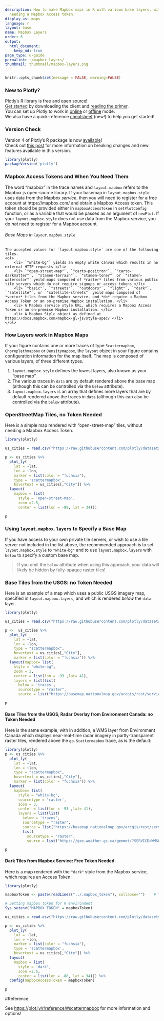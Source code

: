 ```yaml
---
description: How to make Mapbox maps in R with various base layers, with or without
  needing a Mapbox Access token.
display_as: maps
language: r
layout: base
name: Mapbox Layers
order: 6
output:
  html_document:
    keep_md: true
page_type: u-guide
permalink: r/mapbox-layers/
thumbnail: thumbnail/mapbox-layers.png
---
```


```r
knitr::opts_chunk$set(message = FALSE, warning=FALSE)
```
### New to Plotly?

Plotly's R library is free and open source!<br>
[Get started](https://plot.ly/r/getting-started/) by downloading the client and [reading the primer](https://plot.ly/r/getting-started/).<br>
You can set up Plotly to work in [online](https://plot.ly/r/getting-started/#hosting-graphs-in-your-online-plotly-account) or [offline](https://plot.ly/r/offline/) mode.<br>
We also have a quick-reference [cheatsheet](https://images.plot.ly/plotly-documentation/images/r_cheat_sheet.pdf) (new!) to help you get started!

### Version Check

Version 4 of Plotly's R package is now [available](https://plot.ly/r/getting-started/#installation)!<br>
Check out [this post](http://moderndata.plot.ly/upgrading-to-plotly-4-0-and-above/) for more information on breaking changes and new features available in this version.
```r
library(plotly)
packageVersion('plotly')
```

### Mapbox Access Tokens and When You Need Them

  The word "mapbox" in the trace names and `layout.mapbox` refers to the Mapbox.js open-source library. If your basemap in `layout.mapbox.style` uses data from the Mapbox *service*, then you will need to register for a free account at https://mapbox.com/ and obtain a Mapbox Access token. This token should be provided either in `mapboxAccessToken`  in `setPlotConfig` function, or as a variable that would be passed as an argument of `newPlot`.
    If your `layout.mapbox.style` does not use data from the Mapbox service, you do *not* need to register for a Mapbox account.
    <h6>Base Maps in `layout.mapbox.style`</h6>
    The accepted values for `layout.mapbox.style` are one of the following tiles.
    <ol>
        <li> `"white-bg"` yields an empty white canvas which results in no external HTTP requests </li>
        <li> `"open-street-map"`, `"carto-positron"`, `"carto-darkmatter"`, `"stamen-terrain"`, `"stamen-toner"` or `"stamen-watercolor"` yeild maps composed of *raster* tiles from various public tile servers which do not require signups or access tokens </li>
        <li> `"basic"`, `"streets"`, `"outdoors"`, `"light"`, `"dark"`, `"satellite"`, or `"satellite-streets"` yeild maps composed of *vector* tiles from the Mapbox service, and *do* require a Mapbox Access Token or an on-premise Mapbox installation. </li>
        <li> A Mapbox service style URL, which requires a Mapbox Access Token or an on-premise Mapbox installation. </li>
        <li> A Mapbox Style object as defined at https://docs.mapbox.com/mapbox-gl-js/style-spec/ </li>
    </ol>

### How Layers work in Mapbox Maps

  If your figure contains one or more traces of type `Scattermapbox`, `Choroplethmapbox` or `Densitymapbox`, the `layout` object in your figure contains configuration information for the map itself. The map is composed of various layers, of three different types.
    <ol>
        <li> `layout.mapbox.style` defines the lowest layers, also known as your "base map"</li>
        <li> The various traces in `data` are by default rendered above the base map (although this can be controlled via the `below` attribute).</li>
        <li> `layout.mapbox.layers` is an array that defines more layers that are by default rendered above the traces in `data` (although this can also be controlled via the `below` attribute).</li>
    </ol>

### OpenStreetMap Tiles, no Token Needed

   Here is a simple map rendered with "open-street-map" tiles, without needing a Mapbox Access Token.

```r
library(plotly)

us_cities = read.csv("https://raw.githubusercontent.com/plotly/datasets/master/us-cities-top-1k.csv")

p <- us_cities %>%
  plot_ly(
    lat = ~lat,
    lon = ~lon,
    marker = list(color = "fuchsia"),
    type = 'scattermapbox',
    hovertext = us_cities[,"City"]) %>%
  layout(
    mapbox = list(
      style = 'open-street-map',
      zoom =2.5,
      center = list(lon = -88, lat = 34))) 

p
```

### Using `layout.mapbox.layers` to Specify a Base Map

If you have access to your own private tile servers, or wish to use a tile server not included in the list above, the recommended approach is to set `layout.mapbox.style` to `"white-bg"` and to use `layout.mapbox.layers` with `below` to specify a custom base map.

> If you omit the `below` attribute when using this approach, your data will likely be hidden by fully-opaque raster tiles!

### Base Tiles from the USGS: no Token Needed

Here is an example of a map which uses a public USGS imagery map, specified in `layout.mapbox.layers`, and which is rendered *below* the `data` layer.

```r
library(plotly)

us_cities = read.csv("https://raw.githubusercontent.com/plotly/datasets/master/us-cities-top-1k.csv")

p <-  us_cities %>%
  plot_ly(
    lat = ~lat,
    lon = ~lon,
    type = "scattermapbox",
    hovertext = us_cities[,"City"],
    marker = list(color = "fuchsia")) %>%
  layout(mapbox= list(
    style = "white-bg",
    zoom = 3,
    center = list(lon = -93 ,lat= 41),
    layers = list(list(
      below = 'traces',
      sourcetype = "raster",
      source = list("https://basemap.nationalmap.gov/arcgis/rest/services/USGSImageryOnly/MapServer/tile/{z}/{y}/{x}")))))

p
```

#### Base Tiles from the USGS, Radar Overlay from Environment Canada: no Token Needed

Here is the same example, with in addition, a WMS layer from Environment Canada which displays near-real-time radar imagery in partly-transparent raster tiles, rendered above the `go.Scattermapbox` trace, as is the default:

```r
library(plotly)
p <- us_cities %>%
  plot_ly(
    lat = ~lat,
    lon = ~lon,
    type = "scattermapbox",
    hovertext = us_cities[,"City"],
    marker = list(color = "fuchsia")) %>%
  layout(
    mapbox= list(
      style = "white-bg",
      sourcetype = 'raster',
      zoom = 3,
      center = list(lon = -93 ,lat= 41),
      layers = list(list(
        below = 'traces',
        sourcetype = "raster",
        source = list("https://basemap.nationalmap.gov/arcgis/rest/services/USGSImageryOnly/MapServer/tile/{z}/{y}/{x}")),
        list(
          sourcetype = "raster",
          source = list("https://geo.weather.gc.ca/geomet/?SERVICE=WMS&VERSION=1.3.0&REQUEST=GetMap&BBOX={bbox-epsg-3857}&CRS=EPSG:3857&WIDTH=1000&HEIGHT=1000&LAYERS=RADAR_1KM_RDBR&TILED=true&FORMAT=image/png")))))

p
```

#### Dark Tiles from Mapbox Service: Free Token Needed

Here is a map rendered with the `"dark"` style from the Mapbox service, which requires an Access Token:

```r
library(plotly)

mapboxToken <- paste(readLines("../.mapbox_token"), collapse="")    # You need your own token

# Setting mapbox token for R environment 
Sys.setenv("MAPBOX_TOKEN" = mapboxToken)

us_cities = read.csv("https://raw.githubusercontent.com/plotly/datasets/master/us-cities-top-1k.csv")

p <- us_cities %>%
  plot_ly(
    lat = ~lat,
    lon = ~lon,
    marker = list(color = "fuchsia"),
    type = 'scattermapbox',
    hovertext = us_cities[,"City"]) %>%
  layout(
    mapbox = list(
      style = 'dark',
      zoom =2.5,
      center = list(lon = -88, lat = 34))) %>%
  config(mapboxAccessToken = mapboxToken)

p
```

#Reference

See [https://plot.ly/r/reference/#scattermapbox](https://plot.ly/r/reference/#scattermapbox) for more information and options!